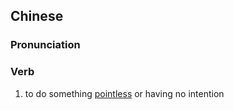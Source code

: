 {{also|乱咁舂}}
==Chinese==
{{zh-forms|s=乱咁舂|type=21}}

===Pronunciation===
{{zh-pron
|c=lyun6 gam3 zung1,lyun6-2 gam3 zung1
|cat=v
}}

===Verb===
{{zh-verb}}

# {{lb|zh|Cantonese}} to do something [[pointless]] or having no intention